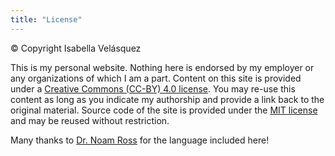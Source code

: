 ```yaml
---
title: "License"
---
```


© Copyright Isabella Velásquez

This is my personal website. Nothing here is endorsed by my employer or any organizations of which I am a part. Content on this site is provided under a [Creative Commons (CC-BY) 4.0 license](https://creativecommons.org/licenses/by/4.0/legalcode). You may re-use this content as long as you indicate my authorship and provide a link back to the original material. Source code of the site is provided under the [MIT license](https://opensource.org/licenses/MIT) and may be reused without restriction.

Many thanks to [Dr. Noam Ross](https://www.noamross.net/) for the language included here! 